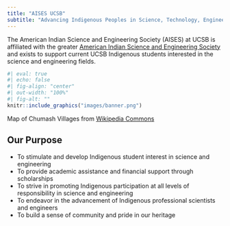 ```yaml
---
title: "AISES UCSB"
subtitle: "Advancing Indigenous Peoples in Science, Technology, Engineering & Math"
---
```


The American Indian Science and Engineering Society (AISES) at UCSB is affiliated with the greater [American Indian Science and Engineering Society](https://aises.org/) and exists to support current UCSB Indigenous students interested in the science and engineering fields.

```r
#| eval: true 
#| echo: false
#| fig-align: "center"
#| out-width: "100%" 
#| fig-alt: ""
knitr::include_graphics("images/banner.png")
```

::: {.gray-text .center-text}
Map of Chumash Villages from [Wikipedia Commons](https://landsat.gsfc.nasa.gov/apps/YourNameInLandsat-main/index.html){target="_blank"}
:::

## Our Purpose

- To stimulate and develop Indigenous student interest in science and engineering
- To provide academic assistance and financial support through scholarships
- To strive in promoting Indigenous participation at all levels of responsibility in science and engineering
- To endeavor in the advancement of Indigenous professional scientists and engineers
- To build a sense of community and pride in our heritage
